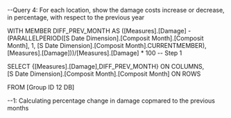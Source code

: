 --Query 4: For each location, show the damage costs increase or decrease, in percentage, with respect to the previous year



WITH 
MEMBER DIFF_PREV_MONTH AS
([Measures].[Damage] - 
(PARALLELPERIOD([S Date Dimension].[Composit Month].[Composit Month], 
1, [S Date Dimension].[Composit Month].CURRENTMEMBER), [Measures].[Damage]))/[Measures].[Damage] * 100 -- Step 1


SELECT
{[Measures].[Damage],DIFF_PREV_MONTH} ON COLUMNS,                  
[S Date Dimension].[Composit Month].[Composit Month] ON ROWS                     


FROM  [Group ID 12 DB]




--1: Calculating percentage change in damage copmared to the  previous months
